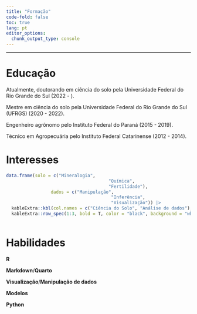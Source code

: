 ```yaml
---
title: "Formação"
code-fold: false
toc: true
lang: pt
editor_options: 
  chunk_output_type: console
---
```


<hr>

# Educação

<i class="bi bi-mortarboard"></i> Atualmente, doutorando em ciência do solo pela Universidade Federal do Rio Grande do Sul [<i class="bi bi-box-arrow-up-right"></i>](https://www.ufrgs.br/agronomia/joomla/index.php/ensino/pos-graduacao/pg-em-ciencia-do-solo) (2022 - ).

<i class="bi bi-mortarboard"></i> Mestre em ciência do solo pela Universidade Federal do Rio Grande do Sul (UFRGS) (2020 - 2022).

<i class="bi bi-mortarboard"></i> Engenheiro agrônomo pelo Instituto Federal do Paraná [<i class="bi bi-box-arrow-up-right"></i>](https://ifpragronomia.wixsite.com/agro) (2015 - 2019).

<i class="bi bi-mortarboard"></i> Técnico em Agropecuária pelo Instituto Federal Catarinense [<i class="bi bi-box-arrow-up-right"></i>](https://concordia.ifc.edu.br/) (2012 - 2014).

# Interesses

```r
data.frame(solo = c("Mineralogia",
                                       "Química",
                                       "Fertilidade"),
                 dados = c("Manipulação",
                                        "Inferência",
                                        "Visualização")) |> 
  kableExtra::kbl(col.names = c("Ciência do Solo", "Análise de dados"), align = "c", booktabs = T) |> 
  kableExtra::row_spec(1:3, bold = T, color = "black", background = "white")
  
```

# Habilidades

<i class="bi bi-star-fill"></i> <i class="bi bi-star-fill"></i> <i class="bi bi-star-fill"></i> <i class="bi bi-star-fill"></i> <i class="bi bi-star"></i> **R**

<i class="bi bi-star-fill"></i> <i class="bi bi-star-fill"></i> <i class="bi bi-star-fill"></i> <i class="bi bi-star"></i> <i class="bi bi-star"></i> **Markdown**/**Quarto**

<i class="bi bi-star-fill"></i> <i class="bi bi-star-fill"></i> <i class="bi bi-star-fill"></i> <i class="bi bi-star"></i> <i class="bi bi-star"></i> **Visualização**/**Manipulação de dados**

<i class="bi bi-star-fill"></i> <i class="bi bi-star-fill"></i> <i class="bi bi-star-fill"></i> <i class="bi bi-star"></i> <i class="bi bi-star"></i> **Modelos**

<i class="bi bi-star-fill"></i> <i class="bi bi-star"></i> <i class="bi bi-star"></i> <i class="bi bi-star"></i> <i class="bi bi-star"></i> **Python**

